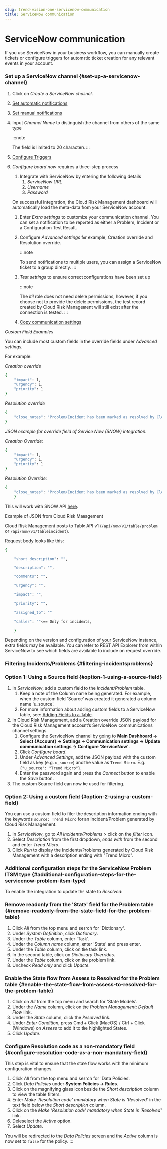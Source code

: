 ```yaml
---
slug: trend-vision-one-servicenow-communication
title: ServiceNow communication
---
```

# ServiceNow communication

If you use ServiceNow in your business workflow, you can manually create tickets or configure triggers for automatic ticket creation for any relevant events in your account.

### Set up a ServiceNow channel {#set-up-a-servicenow-channel}

1.  Click on *Create a ServiceNow channel*.

2.  [Set automatic notifications](toggle-automatic-notifications.mdx)

3.  [Set manual notifications](toggle-manual-notifications.mdx)

4.  Input *Channel Name* to distinguish the channel from others of the same type

    :::note

    The field is limited to 20 characters
    :::

5.  [Configure Triggers](communication-triggers.mdx)

6.  *Configure board now* requires a three-step process

    1.  Integrate with ServiceNow by entering the following details
        1.  *ServiceNow URL*
        2.  *Username*
        3.  *Password*

    On successful integration, the Cloud Risk Management dashboard will automatically load the meta-data from your ServiceNow account.

    1.  Enter *Extra settings* to customize your communication channel. You can set a notification to be reported as either a Problem, Incident or a Configuration Test Result.
    2.  Configure *Advanced settings* for example, Creation override and Resolution override.

        :::note

        To send notifications to multiple users, you can assign a ServiceNow ticket to a group directly.
        :::
    3.  *Test settings* to ensure correct configurations have been set up

        :::note

        The *itil* role does not need delete permissions, however, if you choose not to provide the delete permissions, the test record created by Cloud Risk Management will still exist after the connection is tested.
        :::
    4.  [Copy communication settings](copy-communication-settings.mdx)

*Custom Field Examples*

You can include most custom fields in the override fields under *Advanced settings.*

For example:

*Creation override*

```bash
{
    "impact": 1,
    "urgency": 1,
    "priority": 1
}
```

*Resolution override*

```bash
{
    "close_notes": "Problem/Incident has been marked as resolved by Cloud Risk Management."
}
```

*JSON example for override field of Service Now (SNOW) integration.*

*Creation Override:*

```bash
{
    "impact": 1,
    "urgency": 1,
    "priority": 1
}
```

*Resolution Override:*

```bash
{
    "close_notes": "Problem/Incident has been marked as resolved by Cloud Risk Management."
    }
```

This will work with SNOW API [here](https://developer.servicenow.com/dev.do).

Example of JSON from Cloud Risk Management

Cloud Risk Management posts to Table API v1 (`/api/now/v1/table/problem` or `/api/now/v1/tableincident`).

Request body looks like this:

```bash
{

    "short_description": "",

    "description": "",

    "comments": "",

    "urgency": "",

    "impact": "",

    "priority": "",

    "assigned_to": ""

    "caller": ""<== Only for incidents,

    }
```

Depending on the version and configuration of your ServiceNow instance, extra fields may be available. You can refer to REST API Explorer from within ServiceNow to see which fields are available to include on request override.

### Filtering Incidents/Problems {#filtering-incidentsproblems}

### Option 1: Using a Source field {#option-1-using-a-source-field}

1.  In *ServiceNow*, add a custom field to the *Incident/Problem* table.
    1.  Keep a note of the Column name being generated. For example, when the custom field 'Source' was created it generated a column name 'u_source'.
    2.  For more information about adding custom fields to a ServiceNow table, see: [Adding Fields to a Table](https://developer.servicenow.com/dev.do).
2.  In Cloud Risk Management, add a Creation override JSON payload for the Cloud Risk Management account’s ServiceNow communications channel settings.
    1.  Configure the ServiceNow channel by going to **Main Dashboard → Select {Account} → Settings → Communication settings → Update communication settings → Configure 'ServiceNow'**.
    2.  Click *Configure board*.
    3.  Under *Advanced Settings*, add the JSON payload with the custom field as key (e.g. `u_source`) and the value as `Trend Micro`. E.g. `{"u_source": "Trend Micro"}`.
    4.  Enter the password again and press the *Connect* button to enable the *Save* button.
3.  The custom Source field can now be used for filtering.

### Option 2: Using a custom field {#option-2-using-a-custom-field}

You can use a custom field to filer the description information ending with the keywords `source: Trend Micro` for an Incident/Problem generated by Cloud Risk Management.

1.  In *ServiceNow*, go to *All Incidents/Problems* \> click on the *filter* icon.
2.  Select *Description* from the first dropdown, *ends with* from the second and enter *Trend Micro*.
3.  Click *Run* to display the Incidents/Problems generated by Cloud Risk Management with a description ending with "Trend Micro".

### Additional configuration steps for the ServiceNow Problem ITSM type {#additional-configuration-steps-for-the-servicenow-problem-itsm-type}

To enable the integration to update the state to *Resolved*:

### Remove readonly from the 'State' field for the Problem table {#remove-readonly-from-the-state-field-for-the-problem-table}

1.  Click *All* from the top menu and search for 'Dictionary'.
2.  Under *System Definition*, click *Dictionary*.
3.  Under the *Table* column, enter 'Task'.
4.  Under the *Column name* column, enter 'State' and press enter.
5.  Under the *Table* column, click on the task link.
6.  In the second table, click on *Dictionary Overrides*.
7.  Under the *Table* column, click on the problem link.
8.  Uncheck *Read only* and click *Update*.

### Enable the State flow from Assess to Resolved for the Problem table {#enable-the-state-flow-from-assess-to-resolved-for-the-problem-table}

1.  Click on *All* from the top menu and search for 'State Models'.
2.  Under the *Name* column, click on the *Problem Management: Default Flow* link.
3.  Under the *State* column, click the *Resolved* link.
4.  Under *Enter Condition*, press Cmd + Click (MacOS) / Ctrl + Click (Windows) on *Assess* to add it to the highlighted States.
5.  Click *Update*.

### Configure Resolution code as a non-mandatory field {#configure-resolution-code-as-a-non-mandatory-field}

This step is vital to ensure that the state flow works with the minimum configuration changes.

1.  Click *All* from the top menu and search for 'Data Policies'.
2.  Click *Data Policies* under **System Policies → Rules**.
3.  Click on the magnifying glass icon beside the *Short description* column to view the table filters.
4.  Enter *Make 'Resolution code' mandatory when State is 'Resolved'* in the text field below the *Short description* column.
5.  Click on the *Make 'Resolution code' mandatory when State is 'Resolved'* link.
6.  Deleselect the *Active* option.
7.  Select *Update*.

You will be redirected to the *Data Policies* screen and the *Active* column is now set to `false` for the policy.
:::
